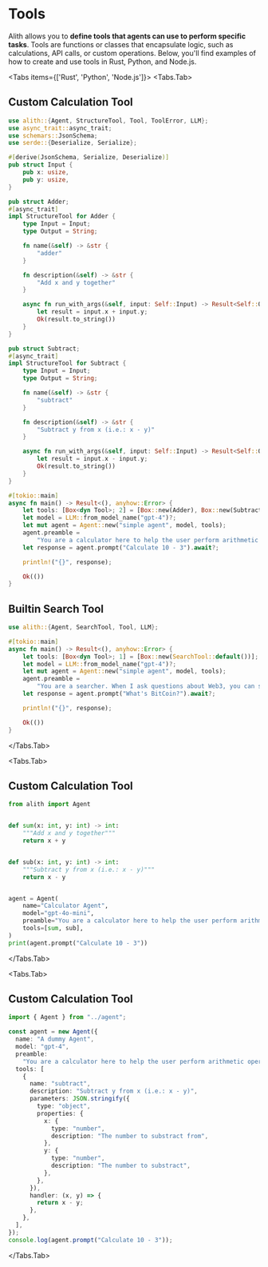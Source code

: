 
# Tools

Alith allows you to **define tools that agents can use to perform specific tasks**. Tools are functions or classes that encapsulate logic, such as calculations, API calls, or custom operations. Below, you'll find examples of how to create and use tools in Rust, Python, and Node.js.

<Tabs items={['Rust', 'Python', 'Node.js']}>
  <Tabs.Tab>

## Custom Calculation Tool

```rust
use alith::{Agent, StructureTool, Tool, ToolError, LLM};
use async_trait::async_trait;
use schemars::JsonSchema;
use serde::{Deserialize, Serialize};

#[derive(JsonSchema, Serialize, Deserialize)]
pub struct Input {
    pub x: usize,
    pub y: usize,
}

pub struct Adder;
#[async_trait]
impl StructureTool for Adder {
    type Input = Input;
    type Output = String;

    fn name(&self) -> &str {
        "adder"
    }

    fn description(&self) -> &str {
        "Add x and y together"
    }

    async fn run_with_args(&self, input: Self::Input) -> Result<Self::Output, ToolError> {
        let result = input.x + input.y;
        Ok(result.to_string())
    }
}

pub struct Subtract;
#[async_trait]
impl StructureTool for Subtract {
    type Input = Input;
    type Output = String;

    fn name(&self) -> &str {
        "subtract"
    }

    fn description(&self) -> &str {
        "Subtract y from x (i.e.: x - y)"
    }

    async fn run_with_args(&self, input: Self::Input) -> Result<Self::Output, ToolError> {
        let result = input.x - input.y;
        Ok(result.to_string())
    }
}

#[tokio::main]
async fn main() -> Result<(), anyhow::Error> {
    let tools: [Box<dyn Tool>; 2] = [Box::new(Adder), Box::new(Subtract)];
    let model = LLM::from_model_name("gpt-4")?;
    let mut agent = Agent::new("simple agent", model, tools);
    agent.preamble =
        "You are a calculator here to help the user perform arithmetic operations. Use the tools provided to answer the user's question.".to_string();
    let response = agent.prompt("Calculate 10 - 3").await?;

    println!("{}", response);

    Ok(())
}
```

## Builtin Search Tool

```rust
use alith::{Agent, SearchTool, Tool, LLM};

#[tokio::main]
async fn main() -> Result<(), anyhow::Error> {
    let tools: [Box<dyn Tool>; 1] = [Box::new(SearchTool::default())];
    let model = LLM::from_model_name("gpt-4")?;
    let mut agent = Agent::new("simple agent", model, tools);
    agent.preamble =
        "You are a searcher. When I ask questions about Web3, you can search from the Internet and answer them. When you encounter other questions, you can directly answer them.".to_string();
    let response = agent.prompt("What's BitCoin?").await?;

    println!("{}", response);

    Ok(())
}
```

  </Tabs.Tab>

  <Tabs.Tab>

## Custom Calculation Tool

```python
from alith import Agent


def sum(x: int, y: int) -> int:
    """Add x and y together"""
    return x + y


def sub(x: int, y: int) -> int:
    """Subtract y from x (i.e.: x - y)"""
    return x - y


agent = Agent(
    name="Calculator Agent",
    model="gpt-4o-mini",
    preamble="You are a calculator here to help the user perform arithmetic operations. Use the tools provided to answer the user's question.",
    tools=[sum, sub],
)
print(agent.prompt("Calculate 10 - 3"))
```

  </Tabs.Tab>

  <Tabs.Tab>

## Custom Calculation Tool

```typescript
import { Agent } from "../agent";

const agent = new Agent({
  name: "A dummy Agent",
  model: "gpt-4",
  preamble:
    "You are a calculator here to help the user perform arithmetic operations. Use the tools provided to answer the user question.",
  tools: [
    {
      name: "subtract",
      description: "Subtract y from x (i.e.: x - y)",
      parameters: JSON.stringify({
        type: "object",
        properties: {
          x: {
            type: "number",
            description: "The number to substract from",
          },
          y: {
            type: "number",
            description: "The number to substract",
          },
        },
      }),
      handler: (x, y) => {
        return x - y;
      },
    },
  ],
});
console.log(agent.prompt("Calculate 10 - 3"));
```

</Tabs.Tab>
</Tabs>
